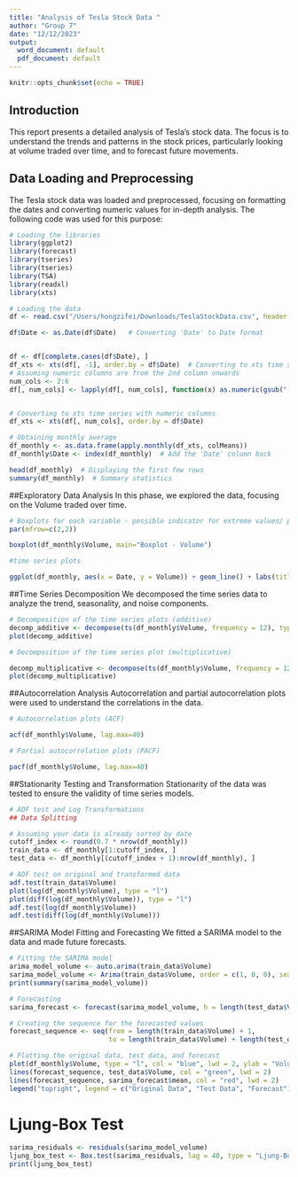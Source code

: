 ```yaml
---
title: "Analysis of Tesla Stock Data "
author: "Group 7"
date: "12/12/2023"
output:
  word_document: default
  pdf_document: default
---
```


```r
knitr::opts_chunk$set(echo = TRUE)
```
## Introduction

This report presents a detailed analysis of Tesla's stock data. The focus is to understand the trends and patterns in the stock prices, particularly looking at volume traded over time, and to forecast future movements.

## Data Loading and Preprocessing

The Tesla stock data was loaded and preprocessed, focusing on formatting the dates and converting numeric values for in-depth analysis. The following code was used for this purpose:

```r
# Loading the libraries
library(ggplot2)
library(forecast)
library(tseries)
library(tseries)
library(TSA)
library(readxl)
library(xts)

# Loading the data
df <- read.csv("/Users/hongzifei/Downloads/TeslaStockData.csv", header = TRUE)

df$Date <- as.Date(df$Date)   # Converting 'Date' to Date format


df <- df[complete.cases(df$Date), ]
df_xts <- xts(df[, -1], order.by = df$Date)  # Converting to xts time series
# Assuming numeric columns are from the 2nd column onwards
num_cols <- 2:6
df[, num_cols] <- lapply(df[, num_cols], function(x) as.numeric(gsub("[\\$,]", "", x)))


# Converting to xts time series with numeric columns
df_xts <- xts(df[, num_cols], order.by = df$Date)

# Obtaining monthly average
df_monthly <- as.data.frame(apply.monthly(df_xts, colMeans))
df_monthly$Date <- index(df_monthly)  # Add the 'Date' column back

head(df_monthly)  # Displaying the first few rows
summary(df_monthly)  # Summary statistics
```

##Exploratory Data Analysis
In this phase, we explored the data, focusing on the Volume traded over time.
```r
# Boxplots for each variable - possible indicator for extreme values/ peaks in volume
par(mfrow=c(2,2))

boxplot(df_monthly$Volume, main="Boxplot - Volume")

#time series plots

ggplot(df_monthly, aes(x = Date, y = Volume)) + geom_line() + labs(title = "Time Series Plot - Monthly Average Volume")
```

##Time Series Decomposition
We decomposed the time series data to analyze the trend, seasonality, and noise components.
```r
# Decomposition of the time series plots (additive)
decomp_additive <- decompose(ts(df_monthly$Volume, frequency = 12), type = "additive")
plot(decomp_additive)

# Decomposition of the time series plot (multiplicative)

decomp_multiplicative <- decompose(ts(df_monthly$Volume, frequency = 12), type = "multiplicative")
plot(decomp_multiplicative)
```

##Autocorrelation Analysis
Autocorrelation and partial autocorrelation plots were used to understand the correlations in the data.
```r
# Autocorrelation plots (ACF)

acf(df_monthly$Volume, lag.max=40)

# Partial autocorrelation plots (PACF)

pacf(df_monthly$Volume, lag.max=40)
```

##Stationarity Testing and Transformation
Stationarity of the data was tested to ensure the validity of time series models.
```r
# ADF test and Log Transformations
## Data Splitting

# Assuming your data is already sorted by date
cutoff_index <- round(0.7 * nrow(df_monthly))
train_data <- df_monthly[1:cutoff_index, ]
test_data <- df_monthly[(cutoff_index + 1):nrow(df_monthly), ]

# ADF test on original and transformed data
adf.test(train_data$Volume)
plot(log(df_monthly$Volume), type = "l")
plot(diff(log(df_monthly$Volume)), type = "l")
adf.test(log(df_monthly$Volume))
adf.test(diff(log(df_monthly$Volume)))

```

##SARIMA Model Fitting and Forecasting
We fitted a SARIMA model to the data and made future forecasts.
```r

# Fitting the SARIMA model
arima_model_volume <- auto.arima(train_data$Volume)
sarima_model_volume <- Arima(train_data$Volume, order = c(1, 0, 0), seasonal = list(order = c(1, 1, 1), period = 12))
print(summary(sarima_model_volume))

# Forecasting
sarima_forecast <- forecast(sarima_model_volume, h = length(test_data$Volume))

# Creating the sequence for the forecasted values
forecast_sequence <- seq(from = length(train_data$Volume) + 1, 
                         to = length(train_data$Volume) + length(test_data$Volume))

# Plotting the original data, test data, and forecast
plot(df_monthly$Volume, type = "l", col = "blue", lwd = 2, ylab = "Volume", xlab = "Time", main = "SARIMA Forecast vs. Original Data")
lines(forecast_sequence, test_data$Volume, col = "green", lwd = 2)
lines(forecast_sequence, sarima_forecast$mean, col = "red", lwd = 2)
legend("topright", legend = c("Original Data", "Test Data", "Forecast"), col = c("blue", "green", "red"), lty = 1:2, cex = 0.8)

```

# Ljung-Box Test
```r
sarima_residuals <- residuals(sarima_model_volume)
ljung_box_test <- Box.test(sarima_residuals, lag = 40, type = "Ljung-Box")
print(ljung_box_test)
```


